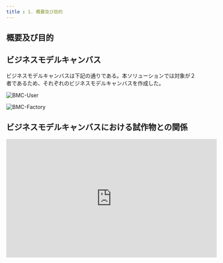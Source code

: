```yaml
---
title : 1. 概要及び目的
---
```


## 概要及び目的
<!-- 概要及び目的を記載 -->

## ビジネスモデルキャンバス
<!-- ビジネスモデルキャンパスを記載 -->
ビジネスモデルキャンバスは下記の通りである。本ソリューションでは対象が２者であるため、それぞれのビジネスモデルキャンバスを作成した。

![BMC-User](./img/drawio/BusinessModelCampus-User.drawio.svg)

![BMC-Factory](./img/drawio/BusinessModelCampus-Factory.drawio.svg)

## ビジネスモデルキャンバスにおける試作物との関係
<!-- ビジネスモデルキャンバスにおける試作物との関係を記載 -->



<iframe width="560" height="315" src="https://www.youtube.com/embed/uVWtxBtLnTU?si=HGFQr5qT2EraYKN2" title="YouTube video player" frameborder="0" allow="accelerometer; autoplay; clipboard-write; encrypted-media; gyroscope; picture-in-picture; web-share" referrerpolicy="strict-origin-when-cross-origin" allowfullscreen></iframe>